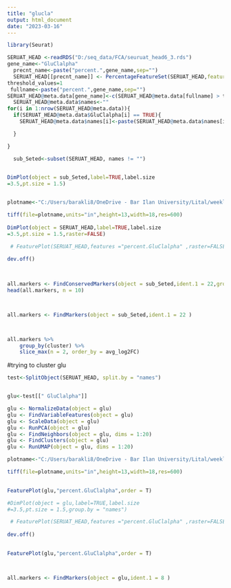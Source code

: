 ```yaml
---
title: "glucla"
output: html_document
date: "2023-03-16"
---
```

```r

library(Seurat)

SERUAT_HEAD <-readRDS("D:/seq_data/FCA/seuruat_head6_3.rds")
gene_name<-"GluClalpha"
  precnt_name<-paste("percent.",gene_name,sep="")
  SERUAT_HEAD[[precnt_name]] <- PercentageFeatureSet(SERUAT_HEAD,features =gene_name)
threshold_values=1
 fullname<-paste("percent.",gene_name,sep="")
SERUAT_HEAD@meta.data[gene_name]<-c(SERUAT_HEAD@meta.data[fullname] > threshold_values)
  SERUAT_HEAD@meta.data$names<-""
for(i in 1:nrow(SERUAT_HEAD@meta.data)){
  if(SERUAT_HEAD@meta.data$GluClalpha[i] == TRUE){
    SERUAT_HEAD@meta.data$names[i]<-paste(SERUAT_HEAD@meta.data$names[i],"GluClalpha")

  }

}

  sub_Seted<-subset(SERUAT_HEAD, names != "")

  
DimPlot(object = sub_Seted,label=TRUE,label.size
=3.5,pt.size = 1.5)


plotname<-"C:/Users/barakli8/OneDrive - Bar Ilan University/Lital/weekly presentation/hila_graphs/UMAP_ORIGIN.tiff"

tiff(file=plotname,units="in",height=13,width=18,res=600)
  
DimPlot(object = SERUAT_HEAD,label=TRUE,label.size
=3.5,pt.size = 1.5,raster=FALSE)

 # FeaturePlot(SERUAT_HEAD,features ="percent.GluClalpha" ,raster=FALSE,order = T,cols =  c("white", #"#ff0000", "#00ff00"),pt.size = 2)
  
dev.off()

  


```
```r
all.markers <- FindConservedMarkers(object = sub_Seted,ident.1 = 22,grouping.var = "names" )
head(all.markers, n = 10)



all.markers <- FindMarkers(object = sub_Seted,ident.1 = 22 )



all.markers %>%
    group_by(cluster) %>%
    slice_max(n = 2, order_by = avg_log2FC)
```


#trying to cluster glu

```r
test<-SplitObject(SERUAT_HEAD, split.by = "names")


glu<-test[[" GluClalpha"]]

glu <- NormalizeData(object = glu)
glu <- FindVariableFeatures(object = glu)
glu <- ScaleData(object = glu)
glu <- RunPCA(object = glu)
glu <- FindNeighbors(object = glu, dims = 1:20)
glu <- FindClusters(object = glu)
glu <- RunUMAP(object = glu, dims = 1:20)

```

```r


plotname<-"C:/Users/barakli8/OneDrive - Bar Ilan University/Lital/weekly presentation/hila_graphs/reclust_1_exp_featureplot.tiff"

tiff(file=plotname,units="in",height=13,width=18,res=600)
  

FeaturePlot(glu,"percent.GluClalpha",order = T)

#DimPlot(object = glu,label=TRUE,label.size
#=3.5,pt.size = 1.5,group.by = "names")

 # FeaturePlot(SERUAT_HEAD,features ="percent.GluClalpha" ,raster=FALSE,order = T,cols =  c("white", #"#ff0000", "#00ff00"),pt.size = 2)
  
dev.off()

  
FeaturePlot(glu,"percent.GluClalpha",order = T)



all.markers <- FindMarkers(object = glu,ident.1 = 8 )


```

